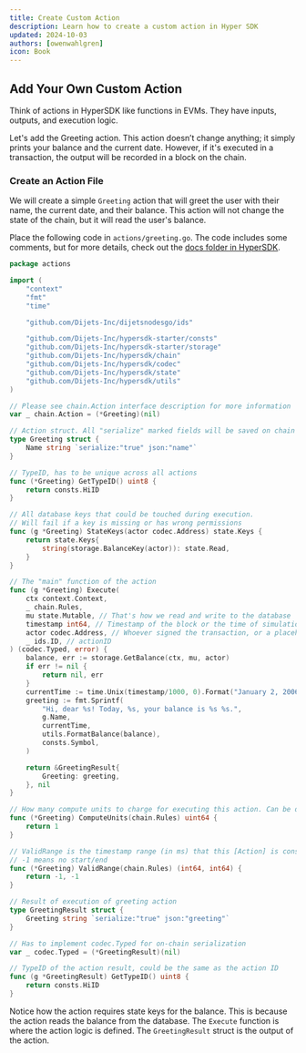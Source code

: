 ```yaml
---
title: Create Custom Action
description: Learn how to create a custom action in Hyper SDK
updated: 2024-10-03
authors: [owenwahlgren]
icon: Book
---
```


## Add Your Own Custom Action

Think of actions in HyperSDK like functions in EVMs. They have inputs, outputs, and execution logic.

Let's add the Greeting action. This action doesn’t change anything; it simply prints your balance and the current date. However, if it's executed in a transaction, the output will be recorded in a block on the chain.


### Create an Action File

We will create a simple `Greeting` action that will greet the user with their name, the current date, and their balance. This action will not change the state of the chain, but it will read the user's balance.

Place the following code in `actions/greeting.go`. The code includes some comments, but for more details, check out the [docs folder in HyperSDK](https://github.com/Dijets-Inc/hypersdk/tree/main/docs).

```go title="actions/greeting.go"
package actions

import (
	"context"
	"fmt"
	"time"

	"github.com/Dijets-Inc/dijetsnodesgo/ids"

	"github.com/Dijets-Inc/hypersdk-starter/consts"
	"github.com/Dijets-Inc/hypersdk-starter/storage"
	"github.com/Dijets-Inc/hypersdk/chain"
	"github.com/Dijets-Inc/hypersdk/codec"
	"github.com/Dijets-Inc/hypersdk/state"
	"github.com/Dijets-Inc/hypersdk/utils"
)

// Please see chain.Action interface description for more information
var _ chain.Action = (*Greeting)(nil)

// Action struct. All "serialize" marked fields will be saved on chain
type Greeting struct {
	Name string `serialize:"true" json:"name"`
}

// TypeID, has to be unique across all actions
func (*Greeting) GetTypeID() uint8 {
	return consts.HiID
}

// All database keys that could be touched during execution.
// Will fail if a key is missing or has wrong permissions
func (g *Greeting) StateKeys(actor codec.Address) state.Keys {
	return state.Keys{
		string(storage.BalanceKey(actor)): state.Read,
	}
}

// The "main" function of the action
func (g *Greeting) Execute(
	ctx context.Context,
	_ chain.Rules,
	mu state.Mutable, // That's how we read and write to the database
	timestamp int64, // Timestamp of the block or the time of simulation
	actor codec.Address, // Whoever signed the transaction, or a placeholder address in case of read-only action
	_ ids.ID, // actionID
) (codec.Typed, error) {
	balance, err := storage.GetBalance(ctx, mu, actor)
	if err != nil {
		return nil, err
	}
	currentTime := time.Unix(timestamp/1000, 0).Format("January 2, 2006")
	greeting := fmt.Sprintf(
		"Hi, dear %s! Today, %s, your balance is %s %s.",
		g.Name,
		currentTime,
		utils.FormatBalance(balance),
		consts.Symbol,
	)

	return &GreetingResult{
		Greeting: greeting,
	}, nil
}

// How many compute units to charge for executing this action. Can be dynamic based on the action.
func (*Greeting) ComputeUnits(chain.Rules) uint64 {
	return 1
}

// ValidRange is the timestamp range (in ms) that this [Action] is considered valid.
// -1 means no start/end
func (*Greeting) ValidRange(chain.Rules) (int64, int64) {
	return -1, -1
}

// Result of execution of greeting action
type GreetingResult struct {
	Greeting string `serialize:"true" json:"greeting"`
}

// Has to implement codec.Typed for on-chain serialization
var _ codec.Typed = (*GreetingResult)(nil)

// TypeID of the action result, could be the same as the action ID
func (g *GreetingResult) GetTypeID() uint8 {
	return consts.HiID
}
```

Notice how the action requires state keys for the balance. This is because the action reads the balance from the database. The `Execute` function is where the action logic is defined. The `GreetingResult` struct is the output of the action.
